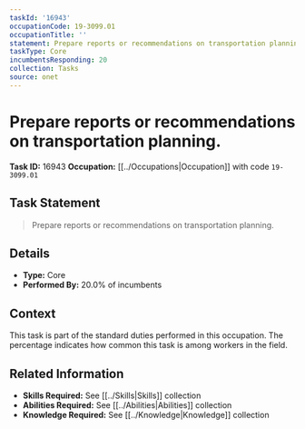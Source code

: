 ```yaml
---
taskId: '16943'
occupationCode: 19-3099.01
occupationTitle: ''
statement: Prepare reports or recommendations on transportation planning.
taskType: Core
incumbentsResponding: 20
collection: Tasks
source: onet
---
```

# Prepare reports or recommendations on transportation planning.

**Task ID:** 16943
**Occupation:** [[../Occupations|Occupation]] with code `19-3099.01`

## Task Statement

> Prepare reports or recommendations on transportation planning.

## Details

- **Type:** Core
- **Performed By:** 20.0% of incumbents

## Context

This task is part of the standard duties performed in this occupation. The percentage indicates how common this task is among workers in the field.

## Related Information

- **Skills Required:** See [[../Skills|Skills]] collection
- **Abilities Required:** See [[../Abilities|Abilities]] collection
- **Knowledge Required:** See [[../Knowledge|Knowledge]] collection
